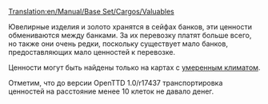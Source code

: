 [[Translation:en/Manual/Base Set/Cargos/Valuables]]

{{ru/Manual/Base Set/Cargos/Груз| груз=Valuables
| изображение=en/Manual/Base Set/Cargos/Valuables.png
| производит=[[ru/Manual/Base Set/Industries/Банк|Банк]]
| принимает=[[ru/Manual/Base Set/Industries/Банк|Банк]]
}}
Ювелирные изделия и золото хранятся в сейфах банков, эти ценности обмениваются между банками. За их перевозку платят больше всего, но также они очень редки, поскольку существует мало банков, предоставляющих мало ценностей к перевозке.

Ценности могут быть найдены только на картах с [[ru/Manual/Климат|умеренным климатом]]. 

Отметим, что до версии OpenTTD 1.0/r17437 транспортировка ценностей на расстояние менее 10 клеток не давало денег.